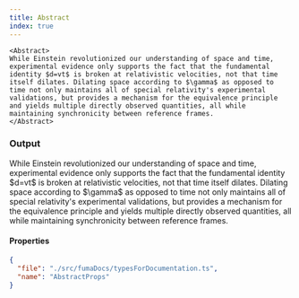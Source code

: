 ```yaml
---
title: Abstract
index: true
---
```




```tsx
<Abstract>
While Einstein revolutionized our understanding of space and time, experimental evidence only supports the fact that the fundamental identity $d=vt$ is broken at relativistic velocities, not that time itself dilates. Dilating space according to $\gamma$ as opposed to time not only maintains all of special relativity's experimental validations, but provides a mechanism for the equivalence principle and yields multiple directly observed quantities, all while maintaining synchronicity between reference frames.
</Abstract>
```

### Output

<Abstract>
While Einstein revolutionized our understanding of space and time, experimental evidence only supports the fact that the fundamental identity $d=vt$ is broken at relativistic velocities, not that time itself dilates. Dilating space according to $\gamma$ as opposed to time not only maintains all of special relativity's experimental validations, but provides a mechanism for the equivalence principle and yields multiple directly observed quantities, all while maintaining synchronicity between reference frames.
</Abstract>

#### Properties

```json doc-gen:typescript
{
  "file": "./src/fumaDocs/typesForDocumentation.ts",
  "name": "AbstractProps"
}
```
